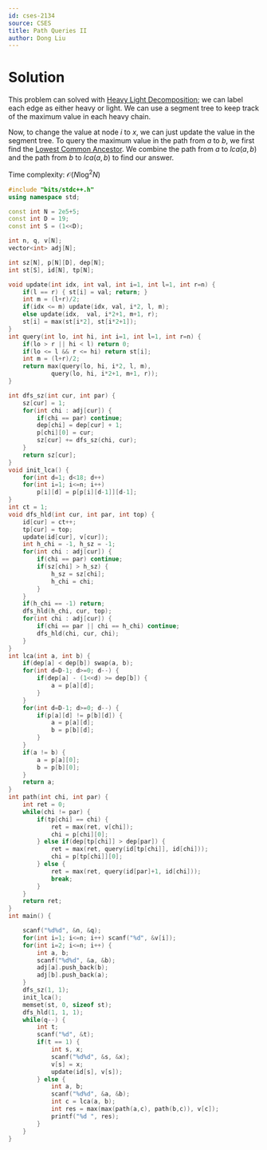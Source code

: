 ---
id: cses-2134
source: CSES
title: Path Queries II
author: Dong Liu
---

# Solution

This problem can solved with [Heavy Light Decomposition](/plat/hld); we can
label each edge as either heavy or light. We can use a segment tree to keep
track of the maximum value in each heavy chain.

Now, to change the value at node $i$ to $x$, we can just update the value in the
segment tree. To query the maximum value in the path from $a$ to $b$, we first
find the [Lowest Common Ancestor](/gold/tree-euler#lca). We combine the path
from $a$ to $lca(a,b)$ and the path from $b$ to $lca(a,b)$ to find our answer.

<LanguageSection>

<CPPSection>

Time complexity: $\mathcal O(N\log^2 N)$

```cpp
#include "bits/stdc++.h"
using namespace std;

const int N = 2e5+5;
const int D = 19;
const int S = (1<<D);

int n, q, v[N];
vector<int> adj[N];

int sz[N], p[N][D], dep[N];
int st[S], id[N], tp[N];

void update(int idx, int val, int i=1, int l=1, int r=n) {
	if(l == r) { st[i] = val; return; }
	int m = (l+r)/2;
	if(idx <= m) update(idx, val, i*2, l, m);
	else update(idx,  val, i*2+1, m+1, r);
	st[i] = max(st[i*2], st[i*2+1]);
}
int query(int lo, int hi, int i=1, int l=1, int r=n) {
	if(lo > r || hi < l) return 0;
	if(lo <= l && r <= hi) return st[i];
	int m = (l+r)/2;
	return max(query(lo, hi, i*2, l, m),
			query(lo, hi, i*2+1, m+1, r));
}

int dfs_sz(int cur, int par) {
	sz[cur] = 1;
	for(int chi : adj[cur]) {
		if(chi == par) continue;
		dep[chi] = dep[cur] + 1;
		p[chi][0] = cur;
		sz[cur] += dfs_sz(chi, cur);
	}
	return sz[cur];
}
void init_lca() {
	for(int d=1; d<18; d++)
	for(int i=1; i<=n; i++)
		p[i][d] = p[p[i][d-1]][d-1];
}
int ct = 1;
void dfs_hld(int cur, int par, int top) {
	id[cur] = ct++;
	tp[cur] = top;
	update(id[cur], v[cur]);
	int h_chi = -1, h_sz = -1;
	for(int chi : adj[cur]) {
		if(chi == par) continue;
		if(sz[chi] > h_sz) {
			h_sz = sz[chi];
			h_chi = chi;
		}
	}
	if(h_chi == -1) return;
	dfs_hld(h_chi, cur, top);
	for(int chi : adj[cur]) {
		if(chi == par || chi == h_chi) continue;
		dfs_hld(chi, cur, chi);
	}
}
int lca(int a, int b) {
	if(dep[a] < dep[b]) swap(a, b);
	for(int d=D-1; d>=0; d--) {
		if(dep[a] - (1<<d) >= dep[b]) {
			a = p[a][d];
		}
	}
	for(int d=D-1; d>=0; d--) {
		if(p[a][d] != p[b][d]) {
			a = p[a][d];
			b = p[b][d];
		}
	}
	if(a != b) {
		a = p[a][0];
		b = p[b][0];
	}
	return a;
}
int path(int chi, int par) {
	int ret = 0;
	while(chi != par) {
		if(tp[chi] == chi) {
			ret = max(ret, v[chi]);
			chi = p[chi][0];
		} else if(dep[tp[chi]] > dep[par]) {
			ret = max(ret, query(id[tp[chi]], id[chi]));
			chi = p[tp[chi]][0];
		} else {
			ret = max(ret, query(id[par]+1, id[chi]));
			break;
		}
	}
	return ret;
}
int main() {

	scanf("%d%d", &n, &q);
	for(int i=1; i<=n; i++) scanf("%d", &v[i]);
	for(int i=2; i<=n; i++) {
		int a, b;
		scanf("%d%d", &a, &b);
		adj[a].push_back(b);
		adj[b].push_back(a);
	}
	dfs_sz(1, 1);
	init_lca();
	memset(st, 0, sizeof st);
	dfs_hld(1, 1, 1);
	while(q--) {
		int t;
		scanf("%d", &t);
		if(t == 1) {
			int s, x;
			scanf("%d%d", &s, &x);
			v[s] = x;
			update(id[s], v[s]);
		} else {
			int a, b;
			scanf("%d%d", &a, &b);
			int c = lca(a, b);
			int res = max(max(path(a,c), path(b,c)), v[c]);
			printf("%d ", res);
		}
	}
}
```

</CPPSection>

</LanguageSection>
